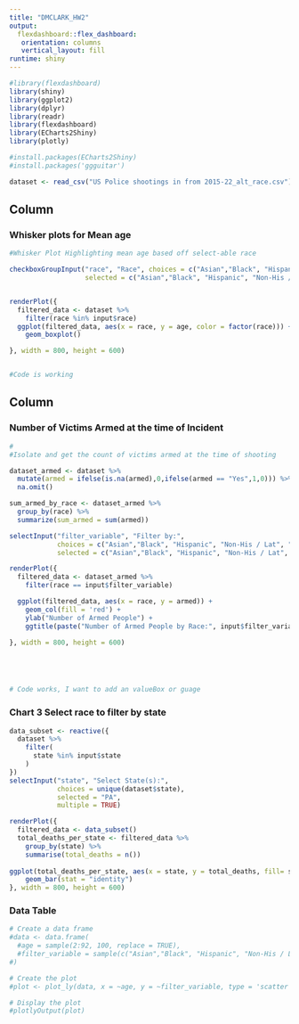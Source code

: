 ```yaml
---
title: "DMCLARK_HW2"
output: 
  flexdashboard::flex_dashboard:
   orientation: columns
   vertical_layout: fill
runtime: shiny
---
```


```r
#library(flexdashboard)
library(shiny)
library(ggplot2)
library(dplyr)
library(readr)
library(flexdashboard)
library(ECharts2Shiny)
library(plotly)

#install.packages(ECharts2Shiny)
#install.packages('ggguitar')

dataset <- read_csv("US Police shootings in from 2015-22_alt_race.csv")

```


Column
-------------------------

### Whisker plots for Mean age  

```r
#Whisker Plot Highlighting mean age based off select-able race

checkboxGroupInput("race", "Race", choices = c("Asian","Black", "Hispanic", "Non-His / Lat", "Other", "Pacific Islander", "White"),
                   selected = c("Asian","Black", "Hispanic", "Non-His / Lat", "Other", "Pacific Islander", "White"), inline = TRUE)


renderPlot({ 
  filtered_data <- dataset %>%
    filter(race %in% input$race)
  ggplot(filtered_data, aes(x = race, y = age, color = factor(race))) +
    geom_boxplot()

}, width = 800, height = 600)


#Code is working 
```

Column {.tabset}
-----------------------

### Number of Victims Armed at the time of Incident
```r
#
#Isolate and get the count of victims armed at the time of shooting

dataset_armed <- dataset %>%
  mutate(armed = ifelse(is.na(armed),0,ifelse(armed == "Yes",1,0))) %>%
  na.omit()

sum_armed_by_race <- dataset_armed %>%
  group_by(race) %>%
  summarize(sum_armed = sum(armed))

selectInput("filter_variable", "Filter by:", 
            choices = c("Asian","Black", "Hispanic", "Non-His / Lat", "Other", "Pacific Islander", "White"), 
            selected = c("Asian","Black", "Hispanic", "Non-His / Lat", "Other", "Pacific Islander", "White"))

renderPlot({
  filtered_data <- dataset_armed %>%
    filter(race == input$filter_variable)

  ggplot(filtered_data, aes(x = race, y = armed)) +
    geom_col(fill = 'red') +
    ylab("Number of Armed People") +
    ggtitle(paste("Number of Armed People by Race:", input$filter_variable))

}, width = 800, height = 600)





# Code works, I want to add an valueBox or guage

```

### Chart 3 Select race to filter by state 
```r

data_subset <- reactive({
  dataset %>%
    filter(
      state %in% input$state
    )
})
selectInput("state", "Select State(s):", 
            choices = unique(dataset$state), 
            selected = "PA",
            multiple = TRUE)

renderPlot({
  filtered_data <- data_subset()
  total_deaths_per_state <- filtered_data %>%
    group_by(state) %>%
    summarise(total_deaths = n())
    
ggplot(total_deaths_per_state, aes(x = state, y = total_deaths, fill= state)) +
    geom_bar(stat = "identity")
}, width = 800, height = 600)

```

### Data Table 
```r
# Create a data frame
#data <- data.frame(
  #age = sample(2:92, 100, replace = TRUE),
  #filter_variable = sample(c("Asian","Black", "Hispanic", "Non-His / Lat", "Other", "Pacific Islander", "White"), 100, replace = TRUE)
#)

# Create the plot
#plot <- plot_ly(data, x = ~age, y = ~filter_variable, type = 'scatter', mode = 'markers')

# Display the plot
#plotlyOutput(plot)
```
